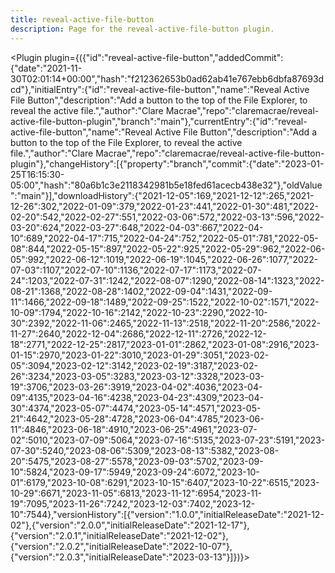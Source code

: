 ---
title: reveal-active-file-button
description: Page for the reveal-active-file-button plugin.
---


<Plugin plugin={({"id":"reveal-active-file-button","addedCommit":{"date":"2021-11-30T02:01:14+00:00","hash":"f212362653b0ad62ab41e767ebb6dbfa87693dcd"},"initialEntry":{"id":"reveal-active-file-button","name":"Reveal Active File Button","description":"Add a button to the top of the File Explorer, to reveal the active file.","author":"Clare Macrae","repo":"claremacrae/reveal-active-file-button-plugin","branch":"main"},"currentEntry":{"id":"reveal-active-file-button","name":"Reveal Active File Button","description":"Add a button to the top of the File Explorer, to reveal the active file.","author":"Clare Macrae","repo":"claremacrae/reveal-active-file-button-plugin"},"changeHistory":[{"property":"branch","commit":{"date":"2023-01-25T16:15:30-05:00","hash":"80a6b1c3e2118342981b5e18fed61acecb438e32"},"oldValue":"main"}],"downloadHistory":{"2021-12-05":169,"2021-12-12":265,"2021-12-26":302,"2022-01-09":379,"2022-01-23":441,"2022-01-30":481,"2022-02-20":542,"2022-02-27":551,"2022-03-06":572,"2022-03-13":596,"2022-03-20":624,"2022-03-27":648,"2022-04-03":667,"2022-04-10":689,"2022-04-17":715,"2022-04-24":752,"2022-05-01":781,"2022-05-08":844,"2022-05-15":897,"2022-05-22":925,"2022-05-29":962,"2022-06-05":992,"2022-06-12":1019,"2022-06-19":1045,"2022-06-26":1077,"2022-07-03":1107,"2022-07-10":1136,"2022-07-17":1173,"2022-07-24":1203,"2022-07-31":1242,"2022-08-07":1290,"2022-08-14":1323,"2022-08-21":1368,"2022-08-28":1402,"2022-09-04":1431,"2022-09-11":1466,"2022-09-18":1489,"2022-09-25":1522,"2022-10-02":1571,"2022-10-09":1794,"2022-10-16":2142,"2022-10-23":2290,"2022-10-30":2392,"2022-11-06":2465,"2022-11-13":2518,"2022-11-20":2586,"2022-11-27":2640,"2022-12-04":2686,"2022-12-11":2726,"2022-12-18":2771,"2022-12-25":2817,"2023-01-01":2862,"2023-01-08":2916,"2023-01-15":2970,"2023-01-22":3010,"2023-01-29":3051,"2023-02-05":3094,"2023-02-12":3142,"2023-02-19":3187,"2023-02-26":3234,"2023-03-05":3283,"2023-03-12":3328,"2023-03-19":3706,"2023-03-26":3919,"2023-04-02":4036,"2023-04-09":4135,"2023-04-16":4238,"2023-04-23":4309,"2023-04-30":4374,"2023-05-07":4474,"2023-05-14":4571,"2023-05-21":4642,"2023-05-28":4728,"2023-06-04":4785,"2023-06-11":4846,"2023-06-18":4910,"2023-06-25":4961,"2023-07-02":5010,"2023-07-09":5064,"2023-07-16":5135,"2023-07-23":5191,"2023-07-30":5240,"2023-08-06":5309,"2023-08-13":5382,"2023-08-20":5475,"2023-08-27":5578,"2023-09-03":5702,"2023-09-10":5824,"2023-09-17":5949,"2023-09-24":6072,"2023-10-01":6179,"2023-10-08":6291,"2023-10-15":6407,"2023-10-22":6515,"2023-10-29":6671,"2023-11-05":6813,"2023-11-12":6954,"2023-11-19":7095,"2023-11-26":7242,"2023-12-03":7402,"2023-12-10":7544},"versionHistory":[{"version":"1.0.0","initialReleaseDate":"2021-12-02"},{"version":"2.0.0","initialReleaseDate":"2021-12-17"},{"version":"2.0.1","initialReleaseDate":"2021-12-02"},{"version":"2.0.2","initialReleaseDate":"2022-10-07"},{"version":"2.0.3","initialReleaseDate":"2023-03-13"}]})}></Plugin>